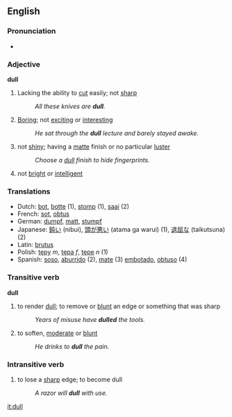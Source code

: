 ==English==
===Pronunciation===
*{{audio|en-us-dull.ogg|Audio (US)}}

===Adjective===
'''dull'''

#Lacking the ability to [[cut]] easily; not [[sharp]]
#:''All these knives are '''dull'''.''
#[[Boring]]; not [[exciting]] or [[interesting]]
#:''He sat through the '''dull''' lecture and barely stayed awake.''
#not [[shiny]]; having a [[matte]] finish or no particular [[luster]]
#:''Choose a [[dull]] finish to hide fingerprints.''
#not [[bright]] or [[intelligent]]

=== Translations ===
*Dutch: [[bot]], [[botte]] (1), [[stomp]] (1), [[saai]] (2)
*French: [[sot]], [[obtus]]
*German: [[dumpf]], [[matt]], [[stumpf]]
*Japanese: [[鈍い]] (nibui), [[頭が悪い]] (atama ga warui) (1), [[退屈な]] (taikutsuna) (2)
*Latin: [[brutus]]
*Polish: [[tępy]] ''m'', [[tępa]] ''f'', [[tępe]] ''n'' (1)
*Spanish: [[soso]], [[aburrido]] (2), [[mate]] (3) [[embotado]], [[obtuso]] (4)

===Transitive verb===
'''dull'''
#to render [[dull]]; to remove or [[blunt]] an edge or something that was sharp
#:''Years of misuse have '''dulled''' the tools.''
#to soften, [[moderate]] or [[blunt]]
#:''He drinks to '''dull''' the pain.''

===Intransitive verb===
#to lose a [[sharp]] edge; to become dull
#:''A razor will '''dull''' with use.''

[[it:dull]]